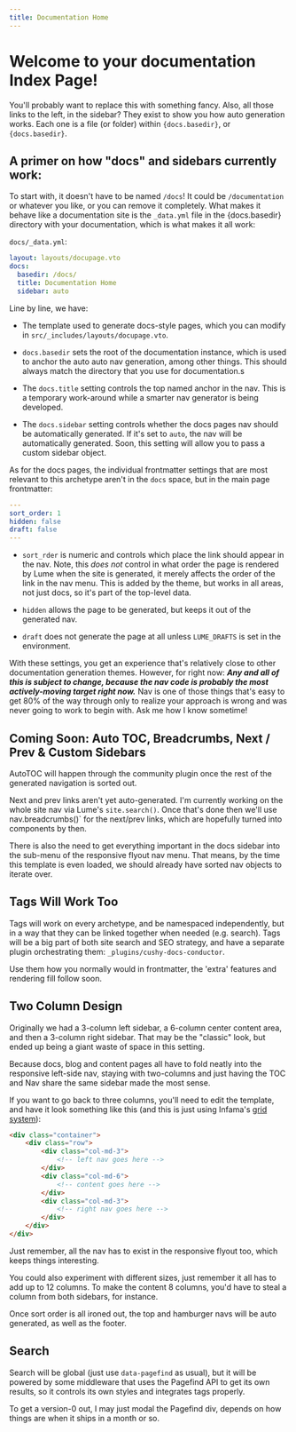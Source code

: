 ```yaml
---
title: Documentation Home
---
```


# Welcome to your documentation Index Page!

You'll probably want to replace this with something fancy. Also,
all those links to the left, in the sidebar? They exist to show 
you how auto generation works. Each one is a file (or folder)
within `{docs.basedir}`, or <code>{docs.basedir}</code>.

## A primer on how "docs" and sidebars currently work:

To start with, it doesn't have to be named `/docs`! It could be 
`/documentation` or whatever you like, or you can remove it completely. What
makes it behave like a documentation site is the  `_data.yml` file in the 
{docs.basedir} directory with your documentation, which is what makes it all work:

`docs/_data.yml`: 

```yml
layout: layouts/docupage.vto
docs:
  basedir: /docs/
  title: Documentation Home
  sidebar: auto
```

Line by line, we have:

 - The template used to generate docs-style pages, which you can 
 modify in `src/_includes/layouts/docupage.vto`. 

 - `docs.basedir` sets the root of the documentation instance, which 
 is used to anchor the auto auto nav generation, among other things. This 
 should always match the directory that you use for documentation.s

 - The `docs.title` setting controls the top named anchor in the 
 nav. This is a temporary work-around while a smarter nav generator
 is being developed.

 - The  `docs.sidebar` setting controls whether the docs pages nav
 should be automatically generated. If it's set to `auto`, the nav
 will be automatically generated. Soon, this setting will allow you
 to pass a custom sidebar object.

As for the docs pages, the individual frontmatter settings that are most 
relevant to this archetype aren't in the `docs` space, but in the main 
page frontmatter:

```yml
---
sort_order: 1
hidden: false
draft: false
---
```

 - `sort_rder` is numeric and controls which place the link should appear 
 in the nav. Note, this _does not_ control in what order the page is
 rendered by Lume when the site is generated, it merely affects the 
 order of the link in the nav menu. This is added by the theme, but works
 in all areas, not just docs, so it's part of the top-level data.

 - `hidden` allows the page to be generated, but keeps it out of the
 generated nav.

 - `draft` does not generate the page at all unless `LUME_DRAFTS` is 
 set in the environment.

With these settings, you get an experience that's relatively close to 
other documentation generation themes. However, for right now: ***Any 
and all of this is subject to change, because the nav code is probably 
the most actively-moving target right now.*** Nav is one of those things 
that's easy to get 80% of the way through only to realize your approach 
is wrong and was never going to work to begin with. Ask me how I know 
sometime!

## Coming Soon: Auto TOC, Breadcrumbs, Next / Prev & Custom Sidebars

AutoTOC will happen through the community plugin once the rest of the
generated navigation is sorted out.

Next and prev links aren't yet auto-generated. I'm currently working
on the whole site nav via Lume's `site.search()`. Once that's done 
then we'll use  nav.breadcrumbs()` for the next/prev links, which 
are hopefully turned into components by then.

There is also the need to get everything important in the docs sidebar
into the sub-menu of the responsive flyout nav menu. That means, by the 
time this template is even loaded, we should already have sorted nav objects
to iterate over.

## Tags Will Work Too

Tags will work on every archetype, and be namespaced independently, but 
in a way that they can be linked together when needed (e.g. search). Tags
will be a big part of both site search and SEO strategy, and have a 
separate plugin orchestrating them: `_plugins/cushy-docs-conductor`.

Use them how you normally would in frontmatter, the 'extra' features and 
rendering fill follow soon.

## Two Column Design 

Originally we had a 3-column left sidebar, a 6-column center content 
area, and then a 3-column right sidebar. That may be the "classic"
look, but ended up being a giant waste of space in this setting.

Because docs, blog and content pages all have to fold neatly into 
the responsive left-side nav, staying with two-columns and just 
having the TOC and Nav share the same sidebar made the most sense.

If you want to go back to three columns, you'll need to edit the 
template, and have it look something like this (and this is just
using Infama's [grid system](https://infima.dev/docs/layout/grid)):

```html
<div class="container">
    <div class="row">
        <div class="col-md-3">
            <!-- left nav goes here -->
        </div>
        <div class="col-md-6">
            <!-- content goes here -->
        </div>
        <div class="col-md-3">
            <!-- right nav goes here -->
        </div>
    </div>
</div>
```

Just remember, all the nav has to exist in the responsive flyout too, 
which keeps things interesting.

You could also experiment with different sizes, just remember it
all has to add up to 12 columns. To make the content 8 columns, you'd
have to steal a column from both sidebars, for instance.

Once sort order is all ironed out, the top and hamburger navs will be 
auto generated, as well as the footer.

## Search 

Search will be global (just use `data-pagefind` as usual), but it will 
be powered by some middleware that uses the Pagefind API to get its 
own results, so it controls its own styles and integrates tags properly.

To get a version-0 out, I may just modal the Pagefind div, depends on 
how things are when it ships in a month or so.